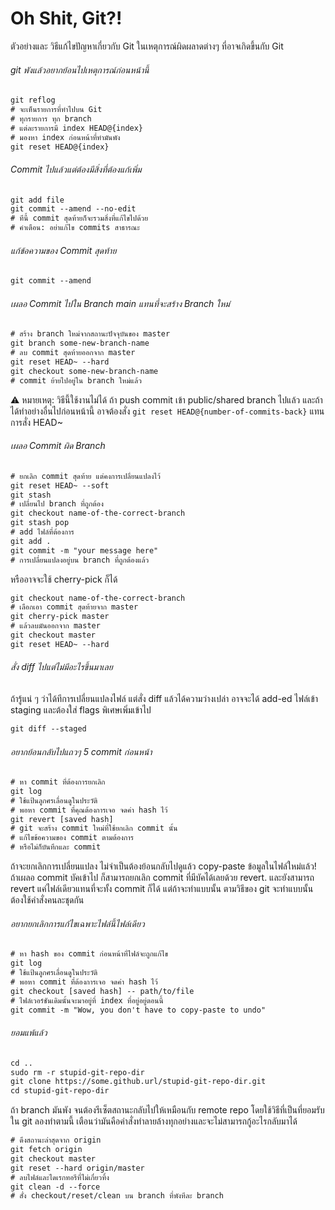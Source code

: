 # Oh Shit, Git?!

ตัวอย่างและ วิธีแก้ไขปัญหาเกี่ยวกับ Git ในเหตุการณ์ผิดผลาดต่างๆ ที่อาจเกิดขึ้นกับ Git

###### git พังแล้วอยากย้อนไปเหตุการณ์ก่อนหน้านี้

```diff
git reflog
# จะเห็นรายการที่ทำไปบน Git
# ทุกรายการ ทุก branch
# แต่ละรายการมี index HEAD@{index}
# มองหา index ก่อนหน้าที่ทำมันพัง
git reset HEAD@{index}
```

###### Commit ไปแล้วแต่ต้องมีสิ่งที่ต้องแก้เพิ่ม

```diff
git add file
git commit --amend --no-edit
# ทีนี้ commit สุดท้ายก็จะรวมสิ่งที่แก้ไขไปด้วย
# คำเตือน: อย่าแก้ไข commits สาธารณะ
```

###### แก้ข้อความของ Commit สุดท้าย

```diff
git commit --amend
```

###### เผลอ Commit ไปใน Branch main แทนที่จะสร้าง Branch ใหม่

```diff
# สร้าง branch ใหม่จากสถานะปัจจุบันของ master
git branch some-new-branch-name
# ลบ commit สุดท้ายออกจาก master
git reset HEAD~ --hard
git checkout some-new-branch-name
# commit ย้ายไปอยู่ใน branch ใหม่แล้ว
```
⚠️ หมายเหตุ: วิธีนี้ใช้งานไม่ได้ ถ้า push commit เข้า public/shared branch ไปแล้ว และถ้าได้ทำอย่างอื่นไปก่อนหน้านี้ อาจต้องสั่ง `git reset HEAD@{number-of-commits-back}` แทนการสั่ง HEAD~

###### เผลอ Commit ผิด Branch

```diff
# ยกเลิก commit สุดท้าย แต่คงการเปลี่ยนแปลงไว้
git reset HEAD~ --soft
git stash
# เปลี่ยนไป branch ที่ถูกต้อง
git checkout name-of-the-correct-branch
git stash pop
# add ไฟล์ที่ต้องการ
git add .
git commit -m "your message here"
# การเปลี่ยนแปลงอยู่บน branch ที่ถูกต้องแล้ว
```
หรืออาจจะใช้ cherry-pick ก็ได้
```diff
git checkout name-of-the-correct-branch
# เลือกเอา commit สุดท้ายจาก master
git cherry-pick master
# แล้วลบมันออกจาก master
git checkout master
git reset HEAD~ --hard
```

###### สั่ง diff ไปแต่ไม่มีอะไรขึ้นมาเลย
ถ้ารู้แน่ ๆ ว่าได้ทีการเปลี่ยนแปลงไฟล์ แต่สั่ง diff แล้วได้ความว่างเปล่า อาจจะได้ add-ed ไฟล์เข้า staging และต้องใส่ flags พิเศษเพิ่มเข้าไป
```diff
git diff --staged
```

###### อยากย้อนกลับไปแถวๆ 5 commit ก่อนหน้า

```diff
# หา commit ที่ต้องการยกเลิก
git log
# ใช้แป้นลูกศรเลื่อนดูในประวัติ
# พอหา commit ที่คุณต้องการเจอ จดค่า hash ไว้
git revert [saved hash]
# git จะสร้าง commit ใหม่ที่ใช้ยกเลิก commit นั้น
# แก้ไขข้อความของ commit ตามต้องการ
# หรือไม่ก็บันทึกและ commit
```
ถ้าจะยกเลิกการเปลี่ยนแปลง ไม่จำเป็นต้องย้อนกลับไปดูแล้ว copy-paste ข้อมูลในไฟล์ใหม่แล้ว! ถ้าเผลอ commit บัคเข้าไป ก็สามารถยกเลิก commit ที่มีบัคได้เลยด้วย revert.
และยังสามารถ revert แค่ไฟล์เดียวแทนที่จะทั้ง commit ก็ได้ แต่ถ้าจะทำแบบนั้น ตามวิธีของ git จะทำแบบนั้น ต้องใช้คำสั่งคนละชุดกัน

###### อยากยกเลิกการแก้ไขเฉพาะไฟล์นี้ไฟล์เดียว

```diff
# หา hash ของ commit ก่อนหน้าที่ไฟล์จะถูกแก้ไข
git log
# ใช้แป้นลูกศรเลื่อนดูในประวัติ
# พอหา commit ที่ต้องการเจอ จดค่า hash ไว้
git checkout [saved hash] -- path/to/file
# ไฟล์เวอร์ชันเดิมนั้นจะมาอยู่ที่ index ที่อยู่อยู่ตอนนี้
git commit -m "Wow, you don't have to copy-paste to undo"
```

###### ยอมแพ้แล้ว

```diff
cd ..
sudo rm -r stupid-git-repo-dir
git clone https://some.github.url/stupid-git-repo-dir.git
cd stupid-git-repo-dir
```
ถ้า branch มันพัง จนต้องรีเซ็ตสถานะกลับไปให้เหมือนกับ remote repo 
โดยใช้วิธีที่เป็นที่ยอมรับใน git ลองทำตามนี้ เตือนว่ามันคือคำสั่งทำลายล้างทุกอย่างและจะไม่สามารถกู้อะไรกลับมาได้

```diff
# ดึงสถานะล่าสุดจาก origin
git fetch origin
git checkout master
git reset --hard origin/master
# ลบไฟล์และไดเรกทอรีที่ไม่เกี่ยวทิ้ง
git clean -d --force
# สั่ง checkout/reset/clean บน branch ที่พังทีละ branch
```